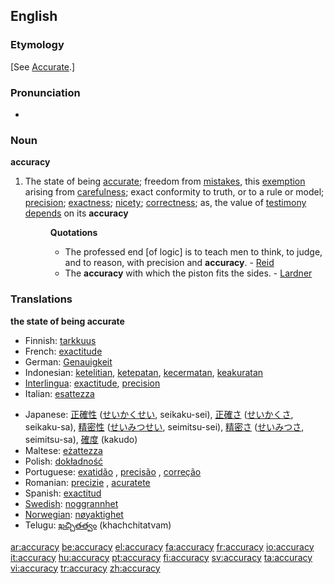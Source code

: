 ==English==

===Etymology===
[See [[Accurate]].]

===Pronunciation===
*{{audio|en-us-accuracy.ogg|Audio (US)}}


===Noun===
'''accuracy'''

# The state of being [[accurate]]; freedom from [[mistakes]], this [[exemption]] arising from [[carefulness]]; exact conformity to truth, or to a rule or model; [[precision]]; [[exactness]]; [[nicety]]; [[correctness]]; as, the value of [[testimony]] [[depends]] on its '''accuracy'''
#:'''Quotations'''
#:*The professed end [of logic] is to teach men to think, to judge, and to reason, with precision and '''accuracy'''. - [[Reid]]
#:*The '''accuracy''' with which the piston fits the sides. - [[Lardner]]

===Translations===
'''the state of being accurate'''
{{top}}
*Finnish: [[tarkkuus]]
*French: [[exactitude]]
*German: [[Genauigkeit]]
*Indonesian: [[teliti|ketelitian]], [[tepat|ketepatan]], [[cermat|kecermatan]], [[akurat|keakuratan]]
*[[Interlingua]]: [[exactitude]], [[precision]]
*Italian: [[esattezza]]
{{mid}}
*Japanese: [[正確性]] ([[せいかくせい]], seikaku-sei), [[正確さ]] ([[せいかくさ]], seikaku-sa), [[精密性]] ([[せいみつせい]], seimitsu-sei), [[精密さ]] ([[せいみつさ]], seimitsu-sa), [[確度]] (kakudo)
*Maltese: [[eżattezza]]
*Polish: [[dokładność]] {{f}}
*Portuguese: [[exatidão]] {{f}}, [[precisão]] {{f}}, [[correção]] {{f}}
*Romanian: [[precizie]] {{f}}, [[acuratete]] {{f}}
*Spanish: [[exactitud]]
*[[w:Swedish language|Swedish]]: [[noggrannhet]] {{c}}
*[[w:Norwegian language|Norwegian]]: [[nøyaktighet]]
*Telugu: [[ఖచ్చితత్వం]] (khachchitatvam)
{{bottom}}

[[ar:accuracy]]
[[be:accuracy]]
[[el:accuracy]]
[[fa:accuracy]]
[[fr:accuracy]]
[[io:accuracy]]
[[it:accuracy]]
[[hu:accuracy]]
[[pt:accuracy]]
[[fi:accuracy]]
[[sv:accuracy]]
[[ta:accuracy]]
[[vi:accuracy]]
[[tr:accuracy]]
[[zh:accuracy]]